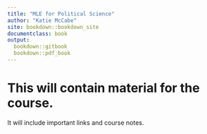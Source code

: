 ```yaml
---
title: "MLE for Political Science"
author: "Katie McCabe"
site: bookdown::bookdown_site
documentclass: book
output:
  bookdown::gitbook
  bookdown::pdf_book
---
```


# This will contain material for the course.

It will include important links and course notes.

<!-- If you need PDF output, uncomment bookdown::pdf_book above in YAML. You will need a LaTeX installation, e.g., https://yihui.name/tinytex/ -->

<!-- Instructions: https://ontheline.trincoll.edu/bookdown.html -->
